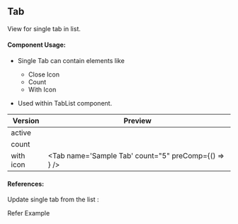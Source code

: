 
<Meta title="UI-Kit/Tab/Overview" />

## **Tab**

View for single tab in list.

#### **Component Usage**:

- Single Tab can contain elements like

  - Close Icon
  - Count
  - With Icon

- Used within TabList component.

| Version   | Preview                                                                        |
| --------- | ------------------------------------------------------------------------------ |
| active    | <Tab name='Sample Tab' isActive/>                                              |
| count     | <Tab name='Sample Tab' count="5"/>                                             |
| with icon | <Tab name='Sample Tab' count="5" preComp={() => <IoNotificationsOutline />} /> |

#### **References**:

Update single tab from the list :

<LinkTo kind="ui-kit-tab--tab-default" className="!text-primaryColor">
  Refer Example
</LinkTo>

